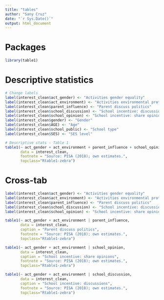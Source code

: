 ```yaml
---
title: "tables"
author: "Sany Cruz"
date: "`r Sys.Date()`"
output: html_document
---
```

# Packages
```r
library(table1)
```

# Descriptive statistics
```r
# Change labels
label(interest_clean$act_gender) <- "Activities gender equality"
label(interest_clean$act_environment) <- "Activities environmental protection"
label(interest_clean$parent_influence) <- "Parent discuss politics"
label(interest_clean$school_discussion) <- "School incentive: discussions"
label(interest_clean$school_opinion) <- "School incentive: share opinions"
label(interest_clean$gender) <- "Gender"
label(interest_clean$AGE) <- "Age"
label(interest_clean$school_public) <- "School type"
label(interest_clean$SES) <- "SES level"

# Descriptive stats - Table 1
table1(~ act_gender + act_environment + parent_influence + school_opinion + school_discussion + gender + AGE + school_public + SES,
       data = interest_clean,
       footnote = "Source: PISA (2018); own estimates.",
       topclass="Rtable1-zebra")
```

# Cross-tab
```r
label(interest_clean$act_gender) <- "Activities gender equality"
label(interest_clean$act_environment) <- "Activities environmental protection"
label(interest_clean$parent_influence) <- "Parent discuss politics"
label(interest_clean$school_discussion) <- "School incentive: discussions"
label(interest_clean$school_opinion) <- "School incentive: share opinions"

table1(~ act_gender + act_environment | parent_influence,
       data = interest_clean,
       caption = "Parent discuss politics",
       footnote = "Source: PISA (2018); own estimates.",
       topclass="Rtable1-zebra")

table1(~ act_gender + act_environment | school_opinion,
       data = interest_clean,
       caption = "School incentive: share opinions",
       footnote = "Source: PISA (2018); own estimates.",
       topclass="Rtable1-zebra")

table1(~ act_gender + act_environment | school_discussion,
       data = interest_clean,
       caption = "School incentive: discussions",
       footnote = "Source: PISA (2018); own estimates.",
       topclass="Rtable1-zebra")
```


